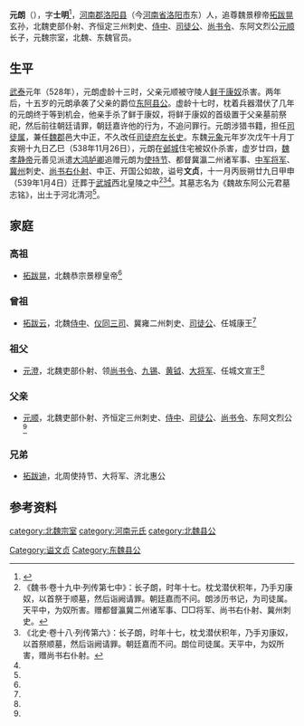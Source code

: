 '''元朗'''（{{bd|515年||538年|11月26日|catIdx=y}}），字'''士明'''<ref name=autogenerated1>{{Cite book | author = 王连龙著| title = 《新见北朝墓志集释》 | location =  北京| publisher = 中国书籍出版社 | date =2013年7月| pages =90-92 |ISBN =978-7-5068-3445-2| accessdate = 2015-08-02 | url = | language= zh-cn| quote = }}</ref>，[[河南郡|河南郡]][[洛阳县|洛阳县]]（今[[河南省|河南省]][[洛阳市|洛阳市]]东）人，追尊魏景穆帝[[拓跋晃|拓跋晃]]玄孙，北魏吏部仆射、齐恒定三州刺史、[[侍中|侍中]]、[[司徒公|司徒公]]、[[尚书令|尚书令]]、东阿文烈公[[元顺_(东阿县公)|元顺]]长子，元魏宗室，北魏、东魏官员。

==生平==
[[武泰|武泰]]元年（528年），元朗虚龄十三时，父亲元顺被守陵人[[鲜于康奴|鲜于康奴]]杀害。两年后，十五岁的元朗承袭了父亲的爵位[[东阿县公|东阿县公]]。虚龄十七时，枕着兵器潜伏了几年的元朗终于等到机会，他亲手杀了鲜于康奴，将鲜于康奴的首级置于父亲墓前祭祀，然后前往朝廷请罪，朝廷嘉许他的行为，不追问罪行。元朗涉猎书籍，担任[[司徒属|司徒属]]，兼任[[魏郡|魏郡]]邑大中正，不久改任[[司徒府左长史|司徒府左长史]]。东魏[[元象|元象]]元年岁次戊午十月丁亥朔十九日乙巳（538年11月26日），元朗在[[邺城|邺城]]住宅被奴仆杀害，虚岁廿四，[[魏孝静帝|魏孝静帝]]元善见派遣[[大鸿胪卿|大鸿胪卿]]追赠元朗为[[使持节|使持节]]、都督冀瀛二州诸军事、[[中军将军|中军将军]]、[[冀州|冀州]]刺史、[[尚书右仆射|尚书右仆射]]、中正、开国公如故，谥号'''文贞'''，十一月丙辰朔廿九日甲申（539年1月4日）迁葬于[[武城|武城]]西北皇陵之中<ref>《魏书·卷十九中·列传第七中》：长子朗，时年十七。枕戈潜伏积年，乃手刃康奴，以首祭于顺墓，然后诣阙请罪。朝廷嘉而不问。朗涉历书记，为司徒属。天平中，为奴所害。赠都督瀛冀二州诸军事、□□将军、尚书右仆射、冀州刺史。</ref><ref>《北史·卷十八·列传第六》：长子朗，时年十七，枕戈潜伏积年，乃手刃康奴，以首祭顺墓，然后诣阙请罪。朝廷嘉而不问。朗位司徒属。天平中，为奴所害，赠尚书右仆射。</ref><ref name=autogenerated1 />。其墓志名为《魏故东阿公元君墓志铭》，出土于河北清河<ref name=autogenerated1 />。

==家庭==
===高祖===
*[[拓跋晃|拓跋晃]]，北魏恭宗景穆皇帝<ref name=autogenerated1 />

===曾祖===
*[[拓跋云|拓跋云]]，北魏[[侍中|侍中]]、[[仪同三司|仪同三司]]、冀雍二州刺史、[[司徒公|司徒公]]、任城康王<ref name=autogenerated1 />

===祖父===
*[[元澄|元澄]]，北魏吏部仆射、领[[尚书令|尚书令]]、[[九锡|九锡]]、[[黄钺|黄钺]]、[[大将军|大将军]]、任城文宣王<ref name=autogenerated1 />

===父亲===
*[[元顺_(东阿县公)|元顺]]，北魏吏部仆射、齐恒定三州刺史、[[侍中|侍中]]、[[司徒公|司徒公]]、[[尚书令|尚书令]]、东阿文烈公<ref name=autogenerated1 />

===兄弟===
*[[拓跋迪|拓跋迪]]，北周使持节、大将军、济北惠公

== 参考资料 ==
{{reflist}}

[[category:北魏宗室|category:北魏宗室]]
[[category:河南元氏|category:河南元氏]]
[[category:北魏县公|category:北魏县公]]
[[Category:谥文贞|Category:谥文贞]]
[[Category:东魏县公|Category:东魏县公]]